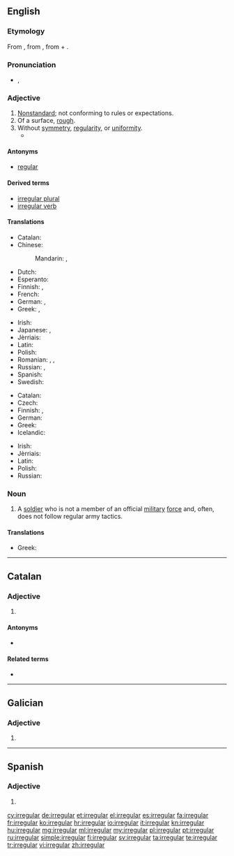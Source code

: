 {{also|irregulär}}
==English==
{{wikipedia}}

===Etymology===
From {{etyl|fro|en}} {{term|irreguler|lang=fro}}, from {{etyl|ML.|en}} {{term|irregularis|lang=la}}, from {{term|in-|lang=la}} + {{term|regularis|lang=la}}.

===Pronunciation===
* {{a|US}} {{IPA|/ɪˈrɛɡjəlɚ/}}, {{X-SAMPA|/I"rEgj@l@`/}}

===Adjective===
{{en-adj}}

# [[nonstandard|Nonstandard]]; not conforming to rules or expectations.
# Of a surface, [[rough]].
# Without [[symmetry]], [[regularity]], or [[uniformity]].
#*{{quote-magazine|date=2013-01-01
|author=Paul Bartel, Ashli Moore
|title=Avian Migration: The Ultimate Red-Eye Flight
|volume=101|issue=1|page=47&ndash;48
|magazine=[[w:American Scientist|American Scientist]]
|url=http://www.americanscientist.org/issues/issues/feature/2013/1/avian-migration-the-ultimate-red-eye-flight
|passage=Many of these classic methods are still used, with some modern improvements. For example, with the aid of special microphones and automated sound detection software, ornithologists recently reported [&hellip;] that pine siskins (''Spinus pinus'') undergo an '''irregular''', nomadic type of nocturnal migration.}}

====Antonyms====
* [[regular]]

====Derived terms====
* [[irregular plural]]
* [[irregular verb]]

====Translations====
{{trans-top|nonstandard}}
* Catalan: {{t-|ca|irregular}}
* Chinese:
*: Mandarin: {{t|cmn|無常|sc=Hani}}, {{t|cmn|无常|tr=wúcháng|sc=Hani}}
* Dutch: {{t-|nl|onregelmatig}}
* Esperanto: {{t-|eo|neregulara}}
* Finnish: {{t+|fi|epäsäännöllinen}}, {{t-|fi|säännötön}}
* French: {{t-|fr|irregulier}}
* German: {{t-|de|irregulär}}, {{t+|de|unregelmäßig}}
* Greek: {{t+|el|ακανόνιστος|m|tr=akanónistos|sc=Grek}}, {{t+|el|αντικανονικός|m|tr=antikanonikós|sc=Grek}}
{{trans-mid}}
* Irish: {{t-|ga|neamhrialta}}
* Japanese: {{t-|ja|不規則|tr=ふきそく, fukisoku|sc=Jpan}}, {{t-|ja|変則的|tr=へんそくてき, hensokuteki|sc=Jpan}}
* Jèrriais: {{tø|roa-jer|irrédgulyi}}
* Latin: {{t-|la|inconditus|m}}
* Polish: {{t-|pl|nieregularny|m}}
* Romanian: {{t-|ro|iregular|m|n}}, {{t-|ro|nereglementar|m|n}}, {{t-|ro|neregulat|m|n}}
* Russian: {{t+|ru|неправильный|tr=neprávilʹnyj|sc=Cyrl}}, {{t+|ru|нестандартный|tr=nestandártnyj|sc=Cyrl}}
* Spanish: {{t+|es|irregular}}
* Swedish: {{t+|sv|oregelbunden}}
{{trans-bottom}}

{{trans-top|in grammar, applied to verbs}}
* Catalan: {{t-|ca|irregular}}
* Czech: {{t-|cs|nepravidelný|m}}
* Finnish: {{t+|fi|epäsäännöllinen}}, {{t-|fi|säännötön}}
* German: {{t+|de|unregelmäßig}}
* Greek: {{t+|el|ανώμαλος|m|tr=anómalos|sc=Grek}}
* Icelandic: {{t+|is|óreglulegur|m}}
{{trans-mid}}
* Irish: {{t-|ga|neamhrialta}}
* Jèrriais: {{tø|roa-jer|irrédgulyi}}
* Latin: {{t-|la|anomalus|m}}
* Polish: {{t-|pl|nieregularny|m}}
* Russian: {{t+|ru|неправильный|tr=neprávilʹnyj|sc=Cyrl}}
{{trans-bottom}}

===Noun===
{{en-noun}}

# A [[soldier]] who is not a member of an official [[military]] [[force]] and, often, does not follow regular army tactics.

====Translations====
{{trans-top|soldier}}
* Greek: {{t+|el|άτακτος|m|tr=átaktos|sc=Grek}}
{{trans-mid}}
{{trans-bottom}}

----

==Catalan==

===Adjective===
{{ca-adj|mf}}

# {{l|en|irregular}}

====Antonyms====
* {{l|ca|regular}}

====Related terms====
* {{l|ca|irregularitat}}

----

==Galician==

===Adjective===
{{gl-adj|f=irregular|pl=irregulares}}

# {{l|en|irregular}}

----

==Spanish==

===Adjective===
{{es-adj|pl=irregulares}}

# {{l|en|irregular}}

[[cy:irregular]]
[[de:irregular]]
[[et:irregular]]
[[el:irregular]]
[[es:irregular]]
[[fa:irregular]]
[[fr:irregular]]
[[ko:irregular]]
[[hr:irregular]]
[[io:irregular]]
[[it:irregular]]
[[kn:irregular]]
[[hu:irregular]]
[[mg:irregular]]
[[ml:irregular]]
[[my:irregular]]
[[pl:irregular]]
[[pt:irregular]]
[[ru:irregular]]
[[simple:irregular]]
[[fi:irregular]]
[[sv:irregular]]
[[ta:irregular]]
[[te:irregular]]
[[tr:irregular]]
[[vi:irregular]]
[[zh:irregular]]
